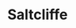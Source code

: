 
# Saltcliffe
<ProjectDetails
  floatRight
  region="Iron Islands"
  house="House Saltcliffe"
  type="Castle"
  status="Completed"
  warp="/warp saltcliffe"
  projectLead="NickShaiB"
  dateStarted="2013-10-13T07:00:00+00:00"
  dateCompleted="2013-10-13T07:00:00+00:00"
/>
